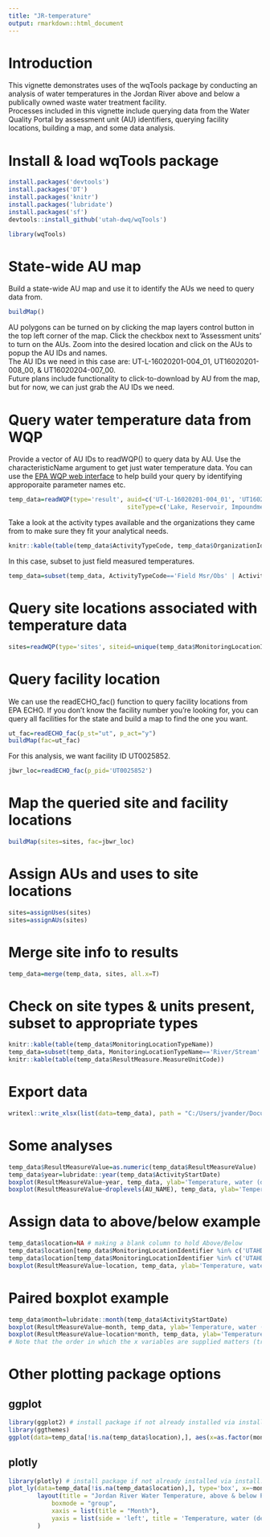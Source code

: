 ```yaml
---
title: "JR-temperature"
output: rmarkdown::html_document
---
```


# Introduction
This vignette demonstrates uses of the wqTools package by conducting an analysis of water temperatures in the Jordan River above and below a publically owned waste water treatment facility.  
Processes included in this vignette include querying data from the Water Quality Portal by assessment unit (AU) identifiers, querying facility locations, building a map, and some data analysis.


# Install & load wqTools package
```r
install.packages('devtools')
install.packages('DT')
install.packages('knitr')
install.packages('lubridate')
install.packages('sf')
devtools::install_github('utah-dwq/wqTools')
```

```r
library(wqTools)
```

# State-wide AU map
Build a state-wide AU map and use it to identify the AUs we need to query data from.
```r
buildMap()
```

AU polygons can be turned on by clicking the map layers control button in the top left corner of the map. Click the checkbox next to 'Assessment units' to turn on the AUs. 
Zoom into the desired location and click on the AUs to popup the AU IDs and names.  
The AU IDs we need in this case are: UT-L-16020201-004_01, UT16020201-008_00, & UT16020204-007_00.  
Future plans include functionality to click-to-download by AU from the map, but for now, we can just grab the AU IDs we need.


# Query water temperature data from WQP
Provide a vector of AU IDs to readWQP() to query data by AU. Use the characteristicName argument to get just water temperature data. You can use the [EPA WQP web interface](https://www.waterqualitydata.us/portal/) to help build your query by identifying approporaite parameter names etc.
```r
temp_data=readWQP(type='result', auid=c('UT-L-16020201-004_01', 'UT16020201-008_00', 'UT16020204-007_00', 'UT16020204-006_00', 'UT16020204-005_00', 'UT16020204-004_00'), characteristicName='Temperature, water', 
							     siteType=c('Lake, Reservoir, Impoundment', 'Stream'))
```

Take a look at the activity types available and the organizations they came from to make sure they fit your analytical needs.
```r
knitr::kable(table(temp_data$ActivityTypeCode, temp_data$OrganizationIdentifier))
```

In this case, subset to just field measured temperatures.  

```r
temp_data=subset(temp_data, ActivityTypeCode=='Field Msr/Obs' | ActivityTypeCode=='Field Msr/Obs-Portable Data Logger')
```

# Query site locations associated with temperature data
```r
sites=readWQP(type='sites', siteid=unique(temp_data$MonitoringLocationIdentifier))
```

# Query facility location
We can use the readECHO_fac() function to query facility locations from EPA ECHO. If you don't know the facility number you're looking for, you can query all facilities for the state and build a map to find the one you want.
```r
ut_fac=readECHO_fac(p_st="ut", p_act="y")
buildMap(fac=ut_fac)
```

For this analysis, we want facility ID UT0025852.
```r
jbwr_loc=readECHO_fac(p_pid='UT0025852')
```

# Map the queried site and facility locations
```r
buildMap(sites=sites, fac=jbwr_loc)
```

# Assign AUs and uses to site locations
```r
sites=assignUses(sites)
sites=assignAUs(sites)
```

# Merge site info to results
```r
temp_data=merge(temp_data, sites, all.x=T)
```

# Check on site types & units present, subset to appropriate types
```r
knitr::kable(table(temp_data$MonitoringLocationTypeName))
temp_data=subset(temp_data, MonitoringLocationTypeName=='River/Stream' | MonitoringLocationTypeName=='Lake')
knitr::kable(table(temp_data$ResultMeasure.MeasureUnitCode))
```

# Export data
```r
writexl::write_xlsx(list(data=temp_data), path = "C:/Users/jvander/Documents/jr-temp-data.xlsx", format_headers=F, col_names=T)
```

# Some analyses
```r
temp_data$ResultMeasureValue=as.numeric(temp_data$ResultMeasureValue)
temp_data$year=lubridate::year(temp_data$ActivityStartDate)
boxplot(ResultMeasureValue~year, temp_data, ylab='Temperature, water (deg C)', xlab='')
boxplot(ResultMeasureValue~droplevels(AU_NAME), temp_data, ylab='Temperature, water (deg C)', xlab='')
```

# Assign data to above/below example
```r
temp_data$location=NA # making a blank column to hold Above/Below
temp_data$location[temp_data$MonitoringLocationIdentifier %in% c('UTAHDWQ_WQX-4994520','UTAHDWQ_WQX-4994730','UTAHDWQ_WQX-4999520')] = 'Above' # %in% operator is similar to MLID=='xxx' | MLID=='yyy' | etc....
temp_data$location[temp_data$MonitoringLocationIdentifier %in% c('UTAHDWQ_WQX-4994490','UTAHDWQ_WQX-4994500','UTAHDWQ_WQX-4994370')] = 'Below' # %in% operator is similar to MLID=='xxx' | MLID=='yyy' | etc....
boxplot(ResultMeasureValue~location, temp_data, ylab='Temperature, water (deg C)', xlab='')
```


# Paired boxplot example
```r
temp_data$month=lubridate::month(temp_data$ActivityStartDate)
boxplot(ResultMeasureValue~month, temp_data, ylab='Temperature, water (deg C)', xlab='')
boxplot(ResultMeasureValue~location*month, temp_data, ylab='Temperature, water (deg C)', xlab='', las=2) #las=2 argument rotates labels so we can see them all
# Note that the order in which the x variables are supplied matters (try swapping to see the difference).
```

# Other plotting package options
## ggplot
```r
library(ggplot2) # install package if not already installed via install.packages('ggplot2') and install.packages('ggthemes')
library(ggthemes)
ggplot(data=temp_data[!is.na(temp_data$location),], aes(x=as.factor(month), y=ResultMeasureValue, fill=location)) + geom_boxplot() + labs(fill='Location', x='Month', y='Temperature, water (deg C)') + ggthemes::theme_hc()
```


## plotly
```r
library(plotly) # install package if not already installed via install.packages('plotly'). With plotly, we usually use the pipe operator, %>% to add arguments, features, additional traces, etc.
plot_ly(data=temp_data[!is.na(temp_data$location),], type='box', x=~month, y=~ResultMeasureValue, name=~location) %>%
		layout(title = "Jordan River Water Temperature, above & below POTW",
			boxmode = "group",
			xaxis = list(title = "Month"),
			yaxis = list(side = 'left', title = 'Temperature, water (deg C)')
		)
```

